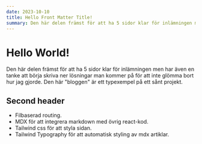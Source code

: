 ```yaml
---
date: 2023-10-10
title: Hello Front Matter Title!
summary: Den här delen främst för att ha 5 sidor klar för inlämningen men har även en
---
```


# Hello World!

Den här delen främst för att ha 5 sidor klar för inlämningen men
har även en tanke att börja skriva ner lösningar man kommer på
för att inte glömma bort hur jag gjorde. Den här "bloggen" är ett
typexempel på ett sånt projekt.

## Second header

- Filbaserad routing.
- MDX för att integrera markdown med övrig react-kod.
- Tailwind css för att styla sidan.
- Tailwind Typography för att automatisk styling av mdx artiklar.